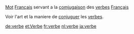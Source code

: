 [[Mot]] [[Français]] servant a la [[comjugaison]] des [[verbes]] [[Français]]

Voir l'art et la maniere de [[conjuguer]] les [[verbes]].

[[de:verbe]]
[[et:Verbe]]
[[fr:verbe]]
[[nl:verbe]]
[[ja:verbe]]